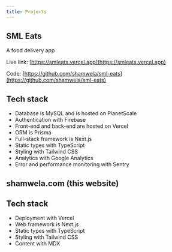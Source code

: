 ```yaml
---
title: Projects
---
```


## SML Eats

A food delivery app

Live link: [https://smleats.vercel.app](https://smleats.vercel.app)

Code: [https://github.com/shamwela/sml-eats](https://github.com/shamwela/sml-eats)

## Tech stack

- Database is MySQL and is hosted on PlanetScale
- Authentication with Firebase
- Front-end and back-end are hosted on Vercel
- ORM is Prisma
- Full-stack framework is Next.js
- Static types with TypeScript
- Styling with Tailwind CSS
- Analytics with Google Analytics
- Error and performance monitoring with Sentry

## shamwela.com (this website)

## Tech stack

- Deployment with Vercel
- Web framework is Next.js
- Static types with TypeScript
- Styling with Tailwind CSS
- Content with MDX
